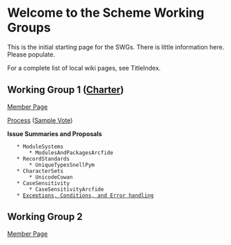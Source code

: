 = Welcome to the Scheme Working Groups =

This is the initial starting page for the SWGs. There is little information here. Please populate.

For a complete list of local wiki pages, see TitleIndex.

== Working Group 1 ([[http://www.scheme-reports.org/2009/working-group-1-charter.html|Charter]]) ==

[[MemberPagesWorkingGroupOne|Member Page]]

[[WorkingGroupOneProcess|Process]] ([[SampleVoteYakHandler|Sample Vote]])

'''Issue Summaries and Proposals'''

    * ModuleSystems
        * ModulesAndPackagesArcfide
    * RecordStandards
        * UniqueTypesSnellPym
    * CharacterSets
        * UnicodeCowan
    * CaseSensitivity
        * CaseSensitivityArcfide
    * [[ExceptionsErrorsAndConditions|Exceptions, Conditions, and Error handling]]


== Working Group 2 ==

[[MemberPagesWorkingGroupTwo|Member Page]]
